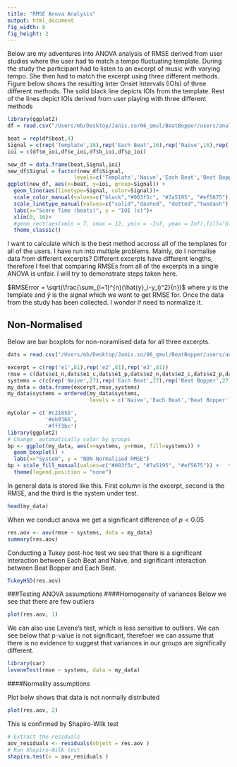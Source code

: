 ```yaml
--- 
title: "RMSE Anova Analysis" 
output: html_document 
fig_width: 8 
fig_height: 2 
--- 
```


Below are my adventures into ANOVA analysis of RMSE derived from user studies where the user had to match a tempo fluctuating template. During the study the participant had to listen to an excerpt of music with varying tempo. She then had to match the excerpt using three different methods. Figure below shows the resulting Inter Onset Intervals (IOIs) of three different methods. The solid black line depicts IOIs from the template. Rest of the lines depict IOIs derived from user playing with three different methods

```r
library(ggplot2)
df = read.csv("/Users/mb/Desktop/Janis.so/06_qmul/BeatBopper/users/analysis/SPQ/rmse_plot/ioi_sig.csv", header = TRUE)

beat = rep(df$beat,4)
Signal = c(rep('Template',16),rep('Each Beat',16),rep('Naive',16),rep('Beat Bopper',16))
ioi = c(df$m_ioi,df$e_ioi,df$b_ioi,df$p_ioi)

new_df = data.frame(beat,Signal,ioi)
new_df$Signal = factor(new_df$Signal,
                     levels=c('Template','Naive','Each Beat','Beat Bopper'))
ggplot(new_df, aes(x=beat, y=ioi, group=Signal)) +
  geom_line(aes(linetype=Signal, color=Signal))+
  scale_color_manual(values=c("black","#003f5c", "#7a5195", "#ef5675"))+
  scale_linetype_manual(values=c("solid","dashed", "dotted","twodash"))+
  labs(x="Score Time (beats)", y = "IOI (s)")+
  xlim(0, 16)+
  #geom_rect(aes(xmin = 7, xmax = 12, ymin = -Inf, ymax = Inf),fill="blue")+
  theme_classic()
```

I want to calculate which is the best method accross all of the templates for all of the users. I have run into multiple problems. Mainly, do I normalise data from different excerpts? Different excerpts have different lengths, therefore I feel that comparing RMSEs from all of the excerpts in a single ANOVA is unfair. I will try to demonstrate steps taken here.

$RMSError = \sqrt(\frac{\sum_{i=1}^{n}(\hat{y}_i-y_i)^2}{n})$ where $y$ is the template and $\hat{y}$ is the signal which we want to get RMSE for. Once the data from the study has been collected. I wonder if need to normalize it. 

## Non-Normalised

Below are bar boxplots for non-noramlised data for all three excerpts.

```r
dats = read.csv("/Users/mb/Desktop/Janis.so/06_qmul/BeatBopper/users/analysis/SPQ/intention_rmse.csv", header = TRUE)

excerpt = c(rep('e1',81),rep('e2',81),rep('e3',81))
rmse = c(dats$e1_n,dats$e1_c,dats$e1_p,dats$e2_n,dats$e2_c,dats$e2_p,dats$e3_n,dats$e3_c,dats$e3_p)
systems = c(c(rep('Naive',27),rep('Each Beat',27),rep('Beat Bopper',27)),c(rep('Naive',27),rep('Each Beat',27),rep('Beat Bopper',27)),c(rep('Naive',27),rep('Each Beat',27),rep('Beat Bopper',27)))
my_data = data.frame(excerpt,rmse,systems)
my_data$systems = ordered(my_data$systems,
                          levels = c('Naive','Each Beat','Beat Bopper'))

myColor = c('#c2185b',
            '#eb9366',
            '#fff3bc')
library(ggplot2)
# Change  automatically color by groups
bp <- ggplot(my_data, aes(x=systems, y=rmse, fill=systems)) + 
  geom_boxplot() +
  labs(x="System", y = "NON-Normalised RMSE")
bp + scale_fill_manual(values=c("#003f5c", "#7a5195", "#ef5675")) +   theme_classic()+
  theme(legend.position = "none")
```

In general data is stored like this. First column is the excerpt, second is the RMSE, and the third is the system under test.
```r
head(my_data)
```

When we conduct anova we get a significant difference of $p<0.05$

```r
res.aov <- aov(rmse ~ systems, data = my_data)
summary(res.aov)
```

Conducting a Tukey post-hoc test we see that there is a significant interaction between Each Beat and Naive, and significant interaction between Beat Bopper and Each Beat.

```r
TukeyHSD(res.aov)
```

###Testing ANOVA assumptions
####Homogeneity of variances
Below we see that there are few outliers

```r
plot(res.aov, 1)
```

We can also use Levene's test, which is less sensitive to outliers. We can see below that p-value is not significant, therefoer we can assume that there is no evidence to suggest that variances in our groups are significally different.

```r
library(car)
leveneTest(rmse ~ systems, data = my_data)
```

####Normality assumptions

Plot belw shows that data is not normally distributed

```r
plot(res.aov, 2)
```

This is confirmed by Shapiro-Wilk test

```r
# Extract the residuals
aov_residuals <- residuals(object = res.aov )
# Run Shapiro-Wilk test
shapiro.test(x = aov_residuals )
```


